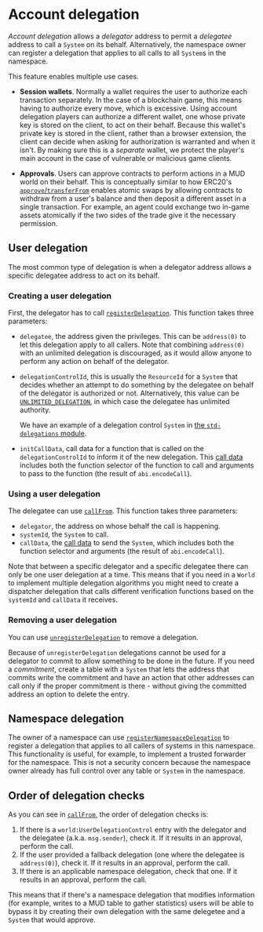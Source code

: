 # Account delegation

_Account delegation_ allows a _delegator_ address to permit a _delegatee_ address to call a `System` on its behalf.
Alternatively, the namespace owner can register a delegation that applies to all calls to all `System`s in the namespace.

This feature enables multiple use cases.

- **Session wallets**.
  Normally a wallet requires the user to authorize each transaction separately.
  In the case of a blockchain game, this means having to authorize every move, which is excessive.
  Using account delegation players can authorize a different wallet, one whose private key is stored on the client, to act on their behalf.
  Because this wallet's private key is stored in the client, rather than a browser extension, the client can decide when asking for authorization is warranted and when it isn't.
  By making sure this is a _separate_ wallet, we protect the player's main account in the case of vulnerable or malicious game clients.

- **Approvals**.
  Users can approve contracts to perform actions in a MUD world on their behalf.
  This is conceptually similar to how ERC20's [`approve`/`transferFrom`](https://eips.ethereum.org/EIPS/eip-20#transferfrom) enables atomic swaps by allowing contracts to withdraw from a user's balance and then deposit a different asset in a single transaction.
  For example, an agent could exchange two in-game assets atomically if the two sides of the trade give it the necessary permission.

## User delegation

The most common type of delegation is when a delegator address allows a specific delegatee address to act on its behalf.

### Creating a user delegation

First, the delegator has to call [`registerDelegation`](https://github.com/latticexyz/mud/blob/main/packages/world/src/modules/init/implementations/WorldRegistrationSystem.sol#L251-L284).
This function takes three parameters:

- `delegatee`, the address given the privileges.
  This can be `address(0)` to let this delegation apply to all callers. Note that combining `address(0)` with an unlimited delegation is discouraged, as it would allow anyone to perform any action on behalf of the delegator.

- `delegationControlId`, this is usually the `ResourceId` for a `System` that decides whether an attempt to do something by the delegatee on behalf of the delegator is authorized or not.
  Alternatively, this value can be [`UNLIMITED_DELEGATION`](https://github.com/latticexyz/mud/blob/main/packages/world/src/constants.sol#L23-L25), in which case the delegatee has unlimited authority.

  We have an example of a delegation control `System` in [the `std-delegations` module](https://github.com/latticexyz/mud/tree/main/packages/world-modules/src/modules/std-delegations).

- `initCallData`, call data for a function that is called on the `delegationControlId` to inform it of the new delegation.
  This [call data](https://docs.soliditylang.org/en/latest/abi-spec.html) includes both the function selector of the function to call and arguments to pass to the function (the result of `abi.encodeCall`).

### Using a user delegation

The delegatee can use [`callFrom`](https://github.com/latticexyz/mud/blob/main/packages/world/src/World.sol#L353-L394).
This function takes three parameters:

- `delegator`, the address on whose behalf the call is happening.
- `systemId`, the `System` to call.
- `callData`, the [call data](https://docs.soliditylang.org/en/latest/abi-spec.html) to send the `System`, which includes both the function selector and arguments (the result of `abi.encodeCall`).

Note that between a specific delegator and a specific delegatee there can only be one user delegation at a time.
This means that if you need in a `World` to implement multiple delegation algorithms you might need to create a dispatcher delegation that calls different verification functions based on the `systemId` and `callData` it receives.

### Removing a user delegation

You can use [`unregisterDelegation`](https://github.com/latticexyz/mud/blob/main/packages/world/src/modules/init/implementations/WorldRegistrationSystem.sol#L286-L294) to remove a delegation.

Because of `unregisterDelegation` delegations cannot be used for a delegator to commit to allow something to be done in the future.
If you need a _commitment_, create a table with a `System` that lets the address that commits write the commitment and have an action that other addresses can call only if the proper commitment is there - without giving the committed address an option to delete the entry.

## Namespace delegation

The owner of a namespace can use [`registerNamespaceDelegation`](https://github.com/latticexyz/mud/blob/main/packages/world/src/modules/init/implementations/WorldRegistrationSystem.sol#L296-L335) to register a delegation that applies to all callers of systems in this namespace.
This functionality is useful, for example, to implement a trusted forwarder for the namespace.
This is not a security concern because the namespace owner already has full control over any table or `System` in the namespace.

## Order of delegation checks

As you can see in [`callFrom`](https://github.com/latticexyz/mud/blob/main/packages/world/src/World.sol#L353-L394), the order of delegation checks is:

1. If there is a `world:UserDelegationControl` entry with the delegator and the delegatee (a.k.a. `msg.sender`), check it.
   If it results in an approval, perform the call.
1. If the user provided a fallback delegation (one where the delegatee is `address(0)`), check it.
   If it results in an approval, perform the call.
1. If there is an applicable namespace delegation, check that one.
   If it results in an approval, perform the call.

This means that if there's a namespace delegation that modifies information (for example, writes to a MUD table to gather statistics) users will be able to bypass it by creating their own delegation with the same delegetee and a `System` that would approve.
